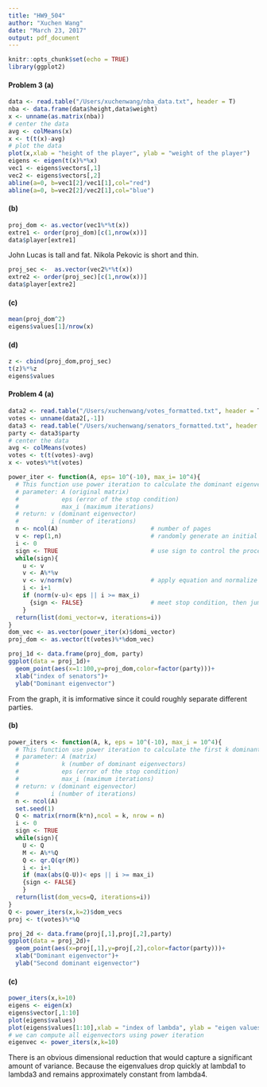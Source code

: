 ```yaml
---
title: "HW9_504"
author: "Xuchen Wang"
date: "March 23, 2017"
output: pdf_document
---
```


```r
knitr::opts_chunk$set(echo = TRUE)
library(ggplot2)
```

#### Problem 3 (a)
```r
data <- read.table("/Users/xuchenwang/nba_data.txt", header = T)
nba <- data.frame(data$height,data$weight)
x <- unname(as.matrix(nba))
# center the data
avg <- colMeans(x)
x <- t(t(x)-avg)
# plot the data
plot(x,xlab = "height of the player", ylab = "weight of the player")
eigens <- eigen(t(x)%*%x)
vec1 <- eigens$vectors[,1]
vec2 <- eigens$vectors[,2]
abline(a=0, b=vec1[2]/vec1[1],col="red")
abline(a=0, b=vec2[2]/vec2[1],col="blue")
```

#### (b)
```r
proj_dom <- as.vector(vec1%*%t(x))
extre1 <- order(proj_dom)[c(1,nrow(x))]
data$player[extre1]
```
John Lucas is tall and fat. Nikola Pekovic is short and thin.


```r
proj_sec <-  as.vector(vec2%*%t(x))
extre2 <- order(proj_sec)[c(1,nrow(x))]
data$player[extre2]
```



#### (c)
```r
mean(proj_dom^2)
eigens$values[1]/nrow(x)
```

#### (d)
```r
z <- cbind(proj_dom,proj_sec)
t(z)%*%z
eigens$values
```

#### Problem 4 (a)
```r
data2 <- read.table("/Users/xuchenwang/votes_formatted.txt", header = T)
votes <- unname(data2[,-1])
data3 <- read.table("/Users/xuchenwang/senators_formatted.txt", header = T)
party <- data3$party
# center the data
avg <- colMeans(votes)
votes <- t(t(votes)-avg)
x <- votes%*%t(votes)

power_iter <- function(A, eps= 10^(-10), max_i= 10^4){
  # This function use power iteration to calculate the dominant eigenvector
  # parameter: A (original matrix)
  #            eps (error of the stop condition)
  #            max_i (maximum iterations)
  # return: v (dominant eigenvector)
  #         i (number of iterations)
  n <- ncol(A)                          # number of pages
  v <- rep(1,n)                         # randomly generate an initial vector
  i <- 0
  sign <- TRUE                          # use sign to control the process of loop
  while(sign){
    u <- v
    v <- A%*%v                               
    v <- v/norm(v)                      # apply equation and normalize 
    i <- i+1
    if (norm(v-u)< eps || i >= max_i)
      {sign <- FALSE}                   # meet stop condition, then jump out of loop
    }
  return(list(domi_vector=v, iterations=i))
}
dom_vec <- as.vector(power_iter(x)$domi_vector)
proj_dom <- as.vector(t(votes)%*%dom_vec)

proj_1d <- data.frame(proj_dom, party)
ggplot(data = proj_1d)+
  geom_point(aes(x=1:100,y=proj_dom,color=factor(party)))+
  xlab("index of senators")+
  ylab("Dominant eigenvector")
```

From the graph, it is imformative since it could roughly separate different parties.

#### (b)
```r
power_iters <- function(A, k, eps = 10^(-10), max_i = 10^4){
  # This function use power iteration to calculate the first k dominant eigenvector
  # parameter: A (matrix)
  #            k (number of dominant eigenvectors)
  #            eps (error of the stop condition)
  #            max_i (maximum iterations)
  # return: v (dominant eigenvector)
  #         i (number of iterations)
  n <- ncol(A)
  set.seed(1)
  Q <- matrix(rnorm(k*n),ncol = k, nrow = n)
  i <- 0
  sign <- TRUE
  while(sign){
    U <- Q
    M <- A%*%Q
    Q <- qr.Q(qr(M))
    i <- i+1
    if (max(abs(Q-U))< eps || i >= max_i)
    {sign <- FALSE}  
    }
  return(list(dom_vecs=Q, iterations=i))
}
Q <- power_iters(x,k=2)$dom_vecs
proj <- t(votes)%*%Q

proj_2d <- data.frame(proj[,1],proj[,2],party)
ggplot(data = proj_2d)+
  geom_point(aes(x=proj[,1],y=proj[,2],color=factor(party)))+
  xlab("Dominant eigenvector")+
  ylab("Second dominant eigenvector")
```

#### (c)
```r
power_iters(x,k=10)
eigens <- eigen(x)
eigens$vector[,1:10]
plot(eigens$values)
plot(eigens$values[1:10],xlab = "index of lambda", ylab = "eigen values")
# we can compute all eigenvectors using power iteration
eigenvec <- power_iters(x,k=10)
```

There is an obvious dimensional reduction that would capture a significant amount of variance. Because the eigenvalues drop quickly at lambda1 to lambda3 and remains approximately constant from lambda4.







